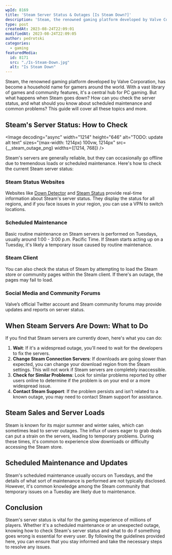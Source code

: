 ```yaml
---
wpId: 8169
title: 'Steam Server Status & Outages [Is Steam Down?]'
description: 'Steam, the renowned gaming platform developed by Valve Corporation, has ...'
type: post
createdAt: 2023-08-24T22:09:01
modifiedAt: 2023-08-24T22:09:05
author: pedrotski
categories:
  - gaming
featuredMedia:
  id: 8171
  src: "./Is-Steam-Down.jpg"
  alt: "Is Steam Down"
---
```





Steam, the renowned gaming platform developed by Valve Corporation, has become a household name for gamers around the world. With a vast library of games and community features, it's a central hub for PC gaming. But what happens when Steam goes down? How can you check the server status, and what should you know about scheduled maintenance and common problems? This guide will cover all these topics and more.

## Steam's Server Status: How to Check

<Image decoding="async" width="1214" height="646" alt="TODO: update alt text" sizes="(max-width: 1214px) 100vw, 1214px" src={__steam_outage_png} widths={[1214, 768]} />

Steam's servers are generally reliable, but they can occasionally go offline due to tremendous loads or scheduled maintenance. Here's how to check the current Steam server status:

### **Steam Status Websites**

Websites like [Down Detector](https://downdetector.in/status/steam/) and [Steam Status](https://steamstat.us/) provide real-time information about Steam's server status. They display the status for all regions, and if you face issues in your region, you can use a VPN to switch locations.

### **Scheduled Maintenance**

Basic routine maintenance on Steam servers is performed on Tuesdays, usually around 1:00 - 3:00 p.m. Pacific Time. If Steam starts acting up on a Tuesday, it's likely a temporary issue caused by routine maintenance.

### **Steam Client**

You can also check the status of Steam by attempting to load the Steam store or community pages within the Steam client. If there's an outage, the pages may fail to load.

### **Social Media and Community Forums**

Valve’s official Twitter account and Steam community forums may provide updates and reports on server status.

## When Steam Servers Are Down: What to Do

If you find that Steam servers are currently down, here's what you can do:

1.  **Wait**: If it's a widespread outage, you'll need to wait for the developers to fix the servers.
2.  **Change Steam Connection Servers**: If downloads are going slower than expected, you can change your download region from the Steam settings. This will not work if Steam servers are completely inaccessible.
3.  **Check for Similar Problems**: Look for similar problems reported by other users online to determine if the problem is on your end or a more widespread issue.
4.  **Contact Steam Support**: If the problem persists and isn’t related to a known outage, you may need to contact Steam support for assistance.

## Steam Sales and Server Loads

Steam is known for its major summer and winter sales, which can sometimes lead to server outages. The influx of users eager to grab deals can put a strain on the servers, leading to temporary problems. During these times, it's common to experience slow downloads or difficulty accessing the Steam store.

## Scheduled Maintenance and Updates

Steam's scheduled maintenance usually occurs on Tuesdays, and the details of what sort of maintenance is performed are not typically disclosed. However, it's common knowledge among the Steam community that temporary issues on a Tuesday are likely due to maintenance.

## Conclusion

Steam's server status is vital for the gaming experience of millions of players. Whether it's a scheduled maintenance or an unexpected outage, knowing how to check Steam's server status and what to do if something goes wrong is essential for every user. By following the guidelines provided here, you can ensure that you stay informed and take the necessary steps to resolve any issues.